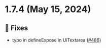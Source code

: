 
<Meta title="Releases/v1.7.x/v1.7.4/Changelog"/>
  
# 1.7.4 (May 15, 2024)

## 🐛 Fixes
* typo in defineExpose in UiTextarea  ([#486](https://github.com/infermedica/component-library/pull/486))

